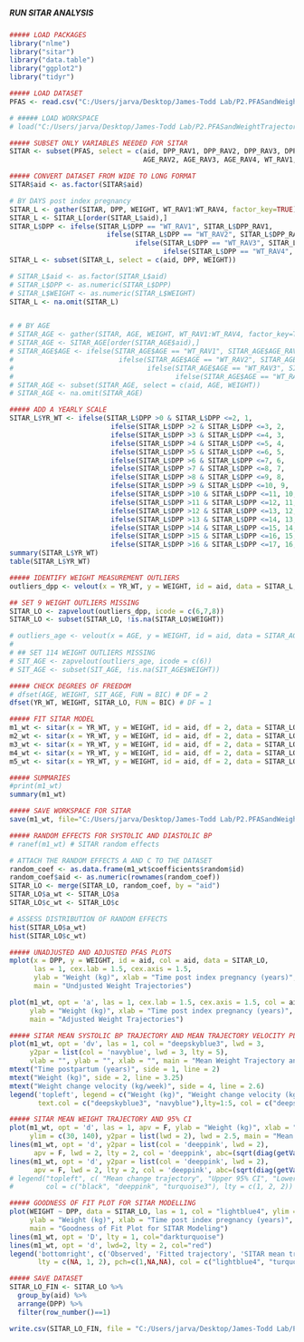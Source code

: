 #####                    #####
##### RUN SITAR ANALYSIS #####
#####                    #####

```r
##### LOAD PACKAGES
library("nlme")
library("sitar")
library("data.table")
library("ggplot2")
library("tidyr")

```

```r
##### LOAD DATASET
PFAS <- read.csv("C:/Users/jarva/Desktop/James-Todd Lab/P2.PFASandWeightTrajectories/Data/PFAS2.csv")

# ##### LOAD WORKSPACE
# load("C:/Users/jarva/Desktop/James-Todd Lab/P2.PFASandWeightTrajectories/Data/P2_SITAR.Rdata")

```

```r
##### SUBSET ONLY VARIABLES NEEDED FOR SITAR
SITAR <- subset(PFAS, select = c(aid, DPP_RAV1, DPP_RAV2, DPP_RAV3, DPP_RAV4, AGE_RAV1, 
                                 AGE_RAV2, AGE_RAV3, AGE_RAV4, WT_RAV1, WT_RAV2, WT_RAV3, WT_RAV4)) 

##### CONVERT DATASET FROM WIDE TO LONG FORMAT
SITAR$aid <- as.factor(SITAR$aid)

# BY DAYS post index pregnancy
SITAR_L <- gather(SITAR, DPP, WEIGHT, WT_RAV1:WT_RAV4, factor_key=TRUE)
SITAR_L <- SITAR_L[order(SITAR_L$aid),]
SITAR_L$DPP <- ifelse(SITAR_L$DPP == "WT_RAV1", SITAR_L$DPP_RAV1,
                        ifelse(SITAR_L$DPP == "WT_RAV2", SITAR_L$DPP_RAV2,
                               ifelse(SITAR_L$DPP == "WT_RAV3", SITAR_L$DPP_RAV3,
                                      ifelse(SITAR_L$DPP == "WT_RAV4", SITAR_L$DPP_RAV4, NA))))
SITAR_L <- subset(SITAR_L, select = c(aid, DPP, WEIGHT))

# SITAR_L$aid <- as.factor(SITAR_L$aid)
# SITAR_L$DPP <- as.numeric(SITAR_L$DPP)
# SITAR_L$WEIGHT <- as.numeric(SITAR_L$WEIGHT)
SITAR_L <- na.omit(SITAR_L)


# # BY AGE
# SITAR_AGE <- gather(SITAR, AGE, WEIGHT, WT_RAV1:WT_RAV4, factor_key=TRUE)
# SITAR_AGE <- SITAR_AGE[order(SITAR_AGE$aid),]
# SITAR_AGE$AGE <- ifelse(SITAR_AGE$AGE == "WT_RAV1", SITAR_AGE$AGE_RAV1,
#                          ifelse(SITAR_AGE$AGE == "WT_RAV2", SITAR_AGE$AGE_RAV2,
#                                 ifelse(SITAR_AGE$AGE == "WT_RAV3", SITAR_AGE$AGE_RAV3,
#                                        ifelse(SITAR_AGE$AGE == "WT_RAV4", SITAR_AGE$AGE_RAV4, NA))))
# SITAR_AGE <- subset(SITAR_AGE, select = c(aid, AGE, WEIGHT))
# SITAR_AGE <- na.omit(SITAR_AGE)

```

```r
##### ADD A YEARLY SCALE
SITAR_L$YR_WT <- ifelse(SITAR_L$DPP >0 & SITAR_L$DPP <=2, 1,
                         ifelse(SITAR_L$DPP >2 & SITAR_L$DPP <=3, 2,
                         ifelse(SITAR_L$DPP >3 & SITAR_L$DPP <=4, 3,
                         ifelse(SITAR_L$DPP >4 & SITAR_L$DPP <=5, 4,
                         ifelse(SITAR_L$DPP >5 & SITAR_L$DPP <=6, 5,
                         ifelse(SITAR_L$DPP >6 & SITAR_L$DPP <=7, 6, 
                         ifelse(SITAR_L$DPP >7 & SITAR_L$DPP <=8, 7, 
                         ifelse(SITAR_L$DPP >8 & SITAR_L$DPP <=9, 8,
                         ifelse(SITAR_L$DPP >9 & SITAR_L$DPP <=10, 9, 
                         ifelse(SITAR_L$DPP >10 & SITAR_L$DPP <=11, 10,
                         ifelse(SITAR_L$DPP >11 & SITAR_L$DPP <=12, 11,
                         ifelse(SITAR_L$DPP >12 & SITAR_L$DPP <=13, 12,
                         ifelse(SITAR_L$DPP >13 & SITAR_L$DPP <=14, 13,
                         ifelse(SITAR_L$DPP >14 & SITAR_L$DPP <=15, 14,
                         ifelse(SITAR_L$DPP >15 & SITAR_L$DPP <=16, 15,
                         ifelse(SITAR_L$DPP >16 & SITAR_L$DPP <=17, 16, 0))))))))))))))))
summary(SITAR_L$YR_WT)
table(SITAR_L$YR_WT)

```

```r
##### IDENTIFY WEIGHT MEASUREMENT OUTLIERS
outliers_dpp <- velout(x = YR_WT, y = WEIGHT, id = aid, data = SITAR_L, limit = 3)

## SET 9 WEIGHT OUTLIERS MISSING
SITAR_LO <- zapvelout(outliers_dpp, icode = c(6,7,8))
SITAR_LO <- subset(SITAR_LO, !is.na(SITAR_LO$WEIGHT))

# outliers_age <- velout(x = AGE, y = WEIGHT, id = aid, data = SITAR_AGE, limit = 3)
# 
# ## SET 114 WEIGHT OUTLIERS MISSING
# SIT_AGE <- zapvelout(outliers_age, icode = c(6))
# SIT_AGE <- subset(SIT_AGE, !is.na(SIT_AGE$WEIGHT))

```

```r
##### CHECK DEGREES OF FREEDOM
# dfset(AGE, WEIGHT, SIT_AGE, FUN = BIC) # DF = 2
dfset(YR_WT, WEIGHT, SITAR_LO, FUN = BIC) # DF = 1

```

```r
##### FIT SITAR MODEL
m1_wt <- sitar(x = YR_WT, y = WEIGHT, id = aid, df = 2, data = SITAR_LO, fixed='a+c', random='a+c')
m2_wt <- sitar(x = YR_WT, y = WEIGHT, id = aid, df = 2, data = SITAR_LO, fixed='a', random='a+c')
m3_wt <- sitar(x = YR_WT, y = WEIGHT, id = aid, df = 2, data = SITAR_LO, fixed='a+b+c', random='a+c')
m4_wt <- sitar(x = YR_WT, y = WEIGHT, id = aid, df = 2, data = SITAR_LO, fixed='a+c', random='a+b+c')
m5_wt <- sitar(x = YR_WT, y = WEIGHT, id = aid, df = 2, data = SITAR_LO, fixed='a+b+c', random='a+b+c')

##### SUMMARIES
#print(m1_wt)
summary(m1_wt)

```

```r
##### SAVE WORKSPACE FOR SITAR
save(m1_wt, file="C:/Users/jarva/Desktop/James-Todd Lab/P2.PFASandWeightTrajectories/Data/P2_SITAR.Rdata")

```

```r
##### RANDOM EFFECTS FOR SYSTOLIC AND DIASTOLIC BP
# ranef(m1_wt) # SITAR random effects

# ATTACH THE RANDOM EFFECTS A AND C TO THE DATASET
random_coef <- as.data.frame(m1_wt$coefficients$random$id)
random_coef$aid <- as.numeric(rownames(random_coef))
SITAR_LO <- merge(SITAR_LO, random_coef, by = "aid")
SITAR_LO$a_wt <- SITAR_LO$a
SITAR_LO$c_wt <- SITAR_LO$c

# ASSESS DISTRIBUTION OF RANDOM EFFECTS
hist(SITAR_LO$a_wt)
hist(SITAR_LO$c_wt)

```

```r
##### UNADJUSTED AND ADJUSTED PFAS PLOTS
mplot(x = DPP, y = WEIGHT, id = aid, col = aid, data = SITAR_LO,
      las = 1, cex.lab = 1.5, cex.axis = 1.5, 
      ylab = "Weight (kg)", xlab = "Time post index pregnancy (years)",
      main = "Undjusted Weight Trajectories")

plot(m1_wt, opt = 'a', las = 1, cex.lab = 1.5, cex.axis = 1.5, col = aid, 
     ylab = "Weight (kg)", xlab = "Time post index pregnancy (years)",
     main = "Adjusted Weight Trajectories")

```

```r
##### SITAR MEAN SYSTOLIC BP TRAJECTORY AND MEAN TRAJECTORY VELOCITY PLOTS
plot(m1_wt, opt = 'dv', las = 1, col = "deepskyblue3", lwd = 3, 
     y2par = list(col = 'navyblue', lwd = 3, lty = 5),
     vlab = "", ylab = "", xlab = "", main = "Mean Weight Trajectory and Velocity", cex.axis = 1, cex.lab = 1)
mtext("Time postpartum (years)", side = 1, line = 2)
mtext("Weight (kg)", side = 2, line = 3.25)
mtext("Weight change velocity (kg/week)", side = 4, line = 2.6)
legend('topleft', legend = c("Weight (kg)", "Weight change velocity (kg/week)"), 
       text.col = c("deepskyblue3", "navyblue"),lty=1:5, col = c("deepskyblue3", "navyblue"), cex = 1, inset=0.04)

```

```r
##### SITAR MEAN WEIGHT TRAJECTORY AND 95% CI
plot(m1_wt, opt = 'd', las = 1, apv = F, ylab = "Weight (kg)", xlab = "Time post index pregnanacy (years)", 
     ylim = c(30, 140), y2par = list(lwd = 2), lwd = 2.5, main = "Mean Weight Trajectory (95% CI)")
lines(m1_wt, opt = 'd', y2par = list(col = 'deeppink', lwd = 2), 
      apv = F, lwd = 2, lty = 2, col = 'deeppink', abc=(sqrt(diag(getVarCov(m1_wt)))*1.96))
lines(m1_wt, opt = 'd', y2par = list(col = 'deeppink', lwd = 2), 
      apv = F, lwd = 2, lty = 2, col = 'deeppink', abc=(sqrt(diag(getVarCov(m1_wt)))*-1.96))
# legend("topleft", c( "Mean change trajectory", "Upper 95% CI", "Lower 95% CI"),
#        col = c("black", "deeppink", "turquoise3"), lty = c(1, 2, 2))

```


```r
##### GOODNESS OF FIT PLOT FOR SITAR MODELLING
plot(WEIGHT ~ DPP, data = SITAR_LO, las = 1, col = "lightblue4", ylim = c(30,170),
     ylab = "Weight (kg)", xlab = "Time post index pregnancy (years)",
     main = "Goodness of Fit Plot for SITAR Modeling")
lines(m1_wt, opt = 'D', lty = 1, col="darkturquoise")
lines(m1_wt, opt = 'd', lwd=2, lty = 2, col="red")
legend('bottomright', c('Observed', 'Fitted trajectory', 'SITAR mean trajectory'),
       lty = c(NA, 1, 2), pch=c(1,NA,NA), col = c("lightblue4", "turquoise4", "red"), cex = 0.8, inset=0.04) 

```

```r
##### SAVE DATASET
SITAR_LO_FIN <- SITAR_LO %>% 
  group_by(aid) %>% 
  arrange(DPP) %>% 
  filter(row_number()==1)

write.csv(SITAR_LO_FIN, file = "C:/Users/jarva/Desktop/James-Todd Lab/P2.PFASandWeightTrajectories/Data/P2_SITAR2.csv", row.names = T)

```
